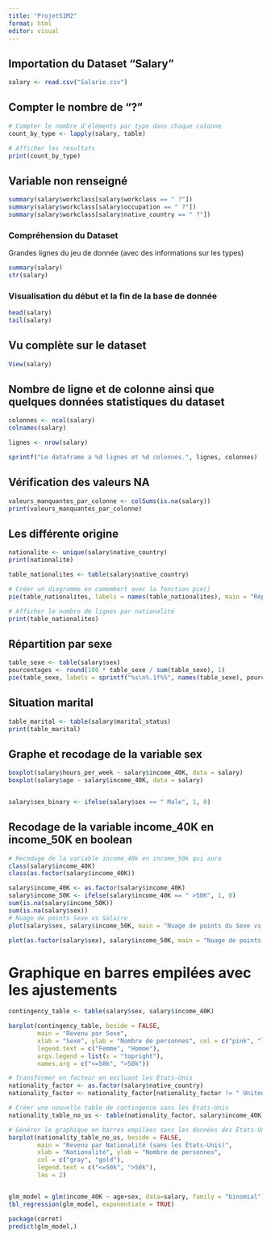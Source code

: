 ```yaml
---
title: "ProjetS1M2"
format: html
editor: visual
---
```


## Importation du Dataset "Salary"

```r
salary <- read.csv("Salarie.csv")
```

## Compter le nombre de "?"

```r
# Compter le nombre d'éléments par type dans chaque colonne
count_by_type <- lapply(salary, table)

# Afficher les résultats
print(count_by_type)
```

## Variable non renseigné

```r
summary(salary$workclass[salary$workclass == " ?"])
summary(salary$workclass[salary$occupation == " ?"])
summary(salary$workclass[salary$native_country == " ?"])
```

### Compréhension du Dataset

Grandes lignes du jeu de donnée (avec des informations sur les types)

```r
summary(salary)
str(salary)
```

### Visualisation du début et la fin de la base de donnée

```r
head(salary)
tail(salary)
```

## Vu complète sur le dataset

```r
View(salary)
```

## Nombre de ligne et de colonne ainsi que quelques données statistiques du dataset

```r
colonnes <- ncol(salary)
colnames(salary)

lignes <- nrow(salary)

sprintf("Le dataframe a %d lignes et %d colonnes.", lignes, colonnes)
```

## Vérification des valeurs NA

```r
valeurs_manquantes_par_colonne <- colSums(is.na(salary))
print(valeurs_manquantes_par_colonne)
```

## Les différente origine

```r
nationalite <- unique(salary$native_country)
print(nationalite)

table_nationalites <- table(salary$native_country)

# Créer un diagramme en camembert avec la fonction pie()
pie(table_nationalites, labels = names(table_nationalites), main = "Répartition des nationalités")

# Afficher le nombre de lignes par nationalité
print(table_nationalites)
```

## Répartition par sexe

```r
table_sexe <- table(salary$sex)
pourcentages <- round(100 * table_sexe / sum(table_sexe), 1)
pie(table_sexe, labels = sprintf("%s\n%.1f%%", names(table_sexe), pourcentages), main = "Répartition par sexe")
```

## Situation marital

```r
table_marital <- table(salary$marital_status)
print(table_marital)

```

## Graphe et recodage de la variable sex

```r
boxplot(salary$hours_per_week ~ salary$income_40K, data = salary)
boxplot(salary$age ~ salary$income_40K, data = salary)


salary$sex_binary <- ifelse(salary$sex == " Male", 1, 0)


```

## Recodage de la variable income_40K en income_50K en boolean

```r

# Recodage de la variable income_40k en income_50k qui aura
class(salary$income_40K)
class(as.factor(salary$income_40K))

salary$income_40K <- as.factor(salary$income_40K)
salary$income_50K <- ifelse(salary$income_40K == " >50K", 1, 0)
sum(is.na(salary$income_50K))
sum(is.na(salary$sex))
# Nuage de points Sexe vs Salaire
plot(salary$sex, salary$income_50K, main = "Nuage de points du Sexe vs Salaire", xlab = "Sexe", ylab = "Salaire")

plot(as.factor(salary$sex), salary$income_50K, main = "Nuage de points du Sexe vs Salaire", xlab = "Sexe", ylab = "Salaire")
```

# Graphique en barres empilées avec les ajustements
```r
contingency_table <- table(salary$sex, salary$income_40K)

barplot(contingency_table, beside = FALSE, 
        main = "Revenu par Sexe",
        xlab = "Sexe", ylab = "Nombre de personnes", col = c("pink", "lightblue"),
        legend.text = c("Femme", "Homme"), 
        args.legend = list(x = "topright"),
        names.arg = c("<=50k", ">50k")) 
```


```r
# Transformer en facteur en excluant les États-Unis
nationality_factor <- as.factor(salary$native_country)
nationality_factor <- nationality_factor[nationality_factor != " United-States"]

# Créer une nouvelle table de contingence sans les États-Unis
nationality_table_no_us <- table(nationality_factor, salary$income_40K[nationality_factor != " United-States"])

# Générer le graphique en barres empilées sans les données des États-Unis
barplot(nationality_table_no_us, beside = FALSE, 
        main = "Revenu par Nationalité (sans les États-Unis)",
        xlab = "Nationalité", ylab = "Nombre de personnes",
        col = c("gray", "gold"),
        legend.text = c("<=50k", ">50k"),
        las = 2)



```







```r
glm_model = glm(income_40K ~ age+sex, data=salary, family = "binomial")
tbl_regression(glm_model, exponentiate = TRUE)
```

```r
package(carret)
predict(glm_model,)
```